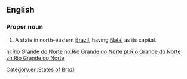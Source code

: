 ==English==
{{wikipedia}}

===Proper noun===
{{en-proper noun|head=[[Rio]] [[Grande]] [[do]] [[Norte]]}}

# A state in north-eastern [[Brazil]], having [[Natal]] as its capital.

[[Category:en:States of Brazil]]

[[nl:Rio Grande do Norte]]
[[no:Rio Grande do Norte]]
[[pt:Rio Grande do Norte]]
[[zh:Rio Grande do Norte]]